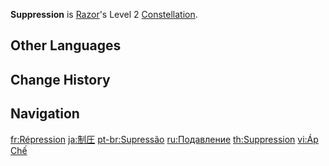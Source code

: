 {{Constellation Infobox
|image       = Constellation Suppression.png
|description = Increases CRIT Rate against opponents with less than 30% HP by 10%.
|level       = 2
|character   = Razor
|utility1    = CRIT Rate
|utility2    = Enemy HP Dependent
}}
'''Suppression''' is [[Razor]]'s Level 2 [[Constellation]].

==Other Languages==
{{Other Languages
|en      = Suppression
|zhs     = 压制
|zhs_rm  = Yāzhì
|zht     = 壓制
|zht_rm  = Yāzhì
|zh_tl   = Suppress
|ja      = 制圧
|ja_rm   = Seiatsu
|ja_tl   = Suppression
|ko      = 진압
|ko_tl   = Suppression
|es      = Represión
|es_tl   = Repression
|fr      = Répression
|fr_tl   = Repression
|ru      = Подавление
|ru_tl   = Suppression
|th      = Suppression
|vi      = Áp Chế
|vi_tl   = Oppression
|de      = Einschüchtern
|de_tl   = Intimidate
|id      = Suppression
|pt      = Supressão
|pt_tl   = Suppression
|tr      = Ezici Güç
|tr_tl   = Overwhelming Strength
|it      = Soppressione
|it_tl   = 
}}

==Change History==
{{Change History|1.0}}

==Navigation==
{{Talent Navbox|Razor}}

[[fr:Répression]]
[[ja:制圧]]
[[pt-br:Supressão]]
[[ru:Подавление]]
[[th:Suppression]]
[[vi:Áp Chế]]